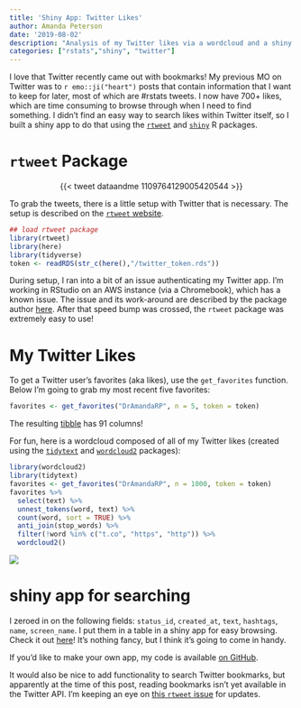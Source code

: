 ```yaml
---
title: 'Shiny App: Twitter Likes'
author: Amanda Peterson
date: '2019-08-02'
description: "Analysis of my Twitter likes via a wordcloud and a shiny app."
categories: ["rstats","shiny", "twitter"]
---
```


<!-- Note: During transition from my old blog to my new blog (and given a hard drive failure causing the loss of my twitter token) I decided to just insert the images from my old blog instead of re-running the code. Thus, code chunks are not evaluated and static images are inserted instead. I may come back to change this in the future.-->

I love that Twitter recently came out with bookmarks! My previous MO on Twitter was to `r emo::ji("heart")` posts that contain information that I want to keep for later, most of which are #rstats tweets. I now have 700+ likes, which are time consuming to browse through when I need to find something. I didn't find an easy way to search likes within Twitter itself, so I built a shiny app to do that using the [`rtweet`](https://rtweet.info/index.html) and [`shiny`](https://shiny.rstudio.com/) R packages.

# `rtweet` Package

<center>

{{< tweet dataandme 1109764129005420544 >}}

</center>

To grab the tweets, there is a little setup with Twitter that is necessary. The setup is described on the [`rtweet` website](https://rtweet.info/index.html).

```r
## load rtweet package
library(rtweet)
library(here)
library(tidyverse)
token <- readRDS(str_c(here(),"/twitter_token.rds"))
```

During setup, I ran into a bit of an issue authenticating my Twitter app. I'm working in RStudio on an AWS instance (via a Chromebook), which has a known issue. The issue and its work-around are described by the package author [here](https://github.com/mkearney/rtweet/issues/156). After that speed bump was crossed, the `rtweet` package was extremely easy to use!

# My Twitter Likes

To get a Twitter user's favorites (aka likes), use the `get_favorites` function. Below I'm going to grab my most recent five favorites:

```r
favorites <- get_favorites("DrAmandaRP", n = 5, token = token)
```

The resulting [tibble](https://tibble.tidyverse.org/) has 91 columns!

For fun, here is a wordcloud composed of all of my Twitter likes (created using the [`tidytext`](https://cran.r-project.org/web/packages/tidytext/index.html) and [`wordcloud2`](https://cran.r-project.org/web/packages/wordcloud2/index.html) packages):

```r
library(wordcloud2)
library(tidytext)
favorites <- get_favorites("DrAmandaRP", n = 1000, token = token)
favorites %>% 
  select(text) %>%
  unnest_tokens(word, text) %>%
  count(word, sort = TRUE) %>%
  anti_join(stop_words) %>%
  filter(!word %in% c("t.co", "https", "http")) %>%
  wordcloud2()

```

![](twitter_wordcloud.png){fig-alt="twitter likes wordcloud" fig-align="center"}

# shiny app for searching

I zeroed in on the following fields: `status_id`, `created_at`, `text`, `hashtags`, `name`, `screen_name`. I put them in a table in a shiny app for easy browsing. Check it out [here](https://amandarp.shinyapps.io/TwitterLikes/)! It's nothing fancy, but I think it's going to come in handy.

If you'd like to make your own app, my code is available [on GitHub](https://github.com/AmandaRP/TwitterBrowser/blob/master/TwitterBrowser/app.R).

It would also be nice to add functionality to search Twitter bookmarks, but apparently at the time of this post, reading bookmarks isn't yet available in the Twitter API. I'm keeping an eye on [this `rtweet` issue](https://github.com/mkearney/rtweet/issues/344) for updates.
